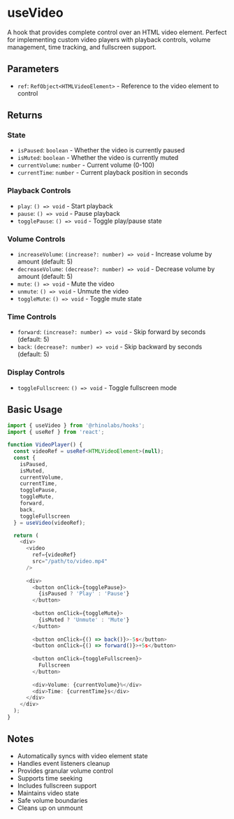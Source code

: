 # useVideo

A hook that provides complete control over an HTML video element. Perfect for implementing custom video players with playback controls, volume management, time tracking, and fullscreen support.

## Parameters

- `ref`: `RefObject<HTMLVideoElement>` - Reference to the video element to control

## Returns

### State
- `isPaused`: `boolean` - Whether the video is currently paused
- `isMuted`: `boolean` - Whether the video is currently muted
- `currentVolume`: `number` - Current volume (0-100)
- `currentTime`: `number` - Current playback position in seconds

### Playback Controls
- `play`: `() => void` - Start playback
- `pause`: `() => void` - Pause playback
- `togglePause`: `() => void` - Toggle play/pause state

### Volume Controls
- `increaseVolume`: `(increase?: number) => void` - Increase volume by amount (default: 5)
- `decreaseVolume`: `(decrease?: number) => void` - Decrease volume by amount (default: 5)
- `mute`: `() => void` - Mute the video
- `unmute`: `() => void` - Unmute the video
- `toggleMute`: `() => void` - Toggle mute state

### Time Controls
- `forward`: `(increase?: number) => void` - Skip forward by seconds (default: 5)
- `back`: `(decrease?: number) => void` - Skip backward by seconds (default: 5)

### Display Controls
- `toggleFullscreen`: `() => void` - Toggle fullscreen mode

## Basic Usage

```typescript
import { useVideo } from '@rhinolabs/hooks';
import { useRef } from 'react';

function VideoPlayer() {
  const videoRef = useRef<HTMLVideoElement>(null);
  const {
    isPaused,
    isMuted,
    currentVolume,
    currentTime,
    togglePause,
    toggleMute,
    forward,
    back,
    toggleFullscreen
  } = useVideo(videoRef);

  return (
    <div>
      <video
        ref={videoRef}
        src="/path/to/video.mp4"
      />
      
      <div>
        <button onClick={togglePause}>
          {isPaused ? 'Play' : 'Pause'}
        </button>
        
        <button onClick={toggleMute}>
          {isMuted ? 'Unmute' : 'Mute'}
        </button>
        
        <button onClick={() => back()}>-5s</button>
        <button onClick={() => forward()}>+5s</button>
        
        <button onClick={toggleFullscreen}>
          Fullscreen
        </button>
        
        <div>Volume: {currentVolume}%</div>
        <div>Time: {currentTime}s</div>
      </div>
    </div>
  );
}
```

## Notes

- Automatically syncs with video element state
- Handles event listeners cleanup
- Provides granular volume control
- Supports time seeking
- Includes fullscreen support
- Maintains video state
- Safe volume boundaries
- Cleans up on unmount
